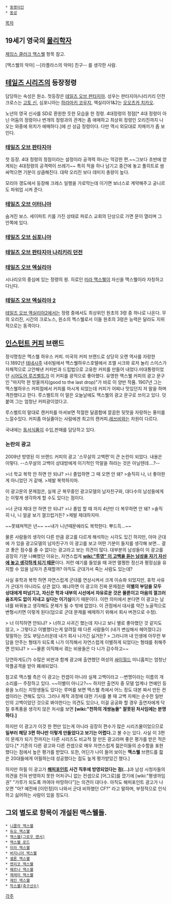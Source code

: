  * [[동명이인]]
 * [[동성]]

[[목차]]

== 19세기 영국의 [[물리학]]자 ==
[[제임스 클러크 맥스웰]] 항목 참고.

[맥스웰의 악마] --[라플라스의 악마] 친구-- 를 생각한 사람.
== [[테일즈 시리즈]]의 등장정령 ==
담당하는 속성은 원소. 첫등장은 [[테일즈 오브 판타지아]]. 성우는 판타지아/나리키리 던전 크로스는 [[고토 신]], 심포니아는 [[하라마키 코우지]], 엑실리아1&2는 [[오오츠카 치카오]].

노년의 영국 신사를 SD로 환원한 듯한 모습을 한 정령. 4대정령의 정점[* 4대 정령이 아닌 어둠의 정령이나 번개의 정령과의 관계는 좀 애매하고 최상위 정령인 오리진까지 나오는 와중에 위치가 애매하다.]에 선 상급 정령이다. 다만 역시 외모대로 치매끼가 좀 보인다.

=== [[테일즈 오브 판타지아]] ===
첫 등장. 4대 정령의 정점이라는 설정이라 공격력 하나는 막강한 편.~~그보다 초반에 얻게되는 4대정령의 공격력이 쓰레기~~ 특히 적을 하나 남기고 중간에 놓고 풀히트로 쌈 싸먹으면 기분이 상큼해진다. 대략 오리진 보다 데미지 총량이 높다.

모리아 갱도에서 등장해 크레스 일행을 가로막는데 이기면 보너스로 계약해주고 궁니르도 파워업 시켜 준다.

=== [[테일즈 오브 이터니아]] ===
숨겨진 보스. 세이파트 키를 가진 상태로 파로스 교회의 단상으로 가면 문이 열리며 그 안쪽에 있다.

=== [[테일즈 오브 심포니아]] ===

=== [[테일즈 오브 판타지아 나리키리 던전]] ===

=== [[테일즈 오브 엑실리아]] ===
시나리오의 중심에 있는 정령의 왕. 히로인 [[미라 맥스웰]]이 자신을 맥스웰이라 자칭하고 다닌다.

=== [[테일즈 오브 엑실리아 2]] ===
[[테일즈 오브 엑실리아2]]에서는 정령 중에서도 최상위인 원초의 3령 중 하나로 나온다. 무의 오리진, 시간의 크로노스, 원소의 멕스웰로서 이들 원초의 3령은 능력은 달라도 지위적으로는 동격이다. 

== [[인스턴트 커피]] 브랜드 ==

정식명칭은 맥스웰 하우스 커피.
미국의 커피 브랜드로 상당히 오랜 역사를 자랑한다.1892년 [[테네시]]주 내쉬빌에서 맥스웰하우스호텔에서 조엘 시크와 로저 놀리 스미스가 자체적으로 고안해낸 커피빈과 드립법으로 고유한 커피를 만들어 내었다.미대통령이었던 [[시어도어 루즈벨트]]가 이 커피를 광적으로 좋아했다. 유명한 맥스웰 커피의 광고 문구인 "마지막 한 방울까지(good to the last drop)"가 바로 이 양반 작품. 1907년 그는 맥스웰하우스 커피점에서 커피를 마시게 되었는데 커피가 어찌나 맛있던지 저 말을 하며 격찬했다고 한다. 루스벨트의 이 말은 오늘날에도 맥스웰의 광고 문구로 쓰이고 있다. 덧붙여 그는 엄청난 커피광이었다고. 

루스벨트의 말대로 캔커피를 마셔보면 적절한 달콤함에 깔끔한 뒷맛을 자랑하는 풍미를 느낄수있다. 커피좀 마실줄아는 사람에겐 최고의 캔커피.[[레쓰비]]와는 차원이 다르다.

국내에는 [[동서식품]]이 수입,판매를 담당하고 있다.
=== 논란의 광고 ===

2009년 방영된 이 브랜드 커피의 광고 '스무살의 고백편'이 큰 논란이 되었다. 내용은 이렇다. --스무살의 고백이 상대방에게 이기적인 막말을 하라는 것은 아닐텐데....?--

>너 학교 복학 안 하면 안 되냐?
>나 졸업하면 그 때 오면 안 돼?
>솔직히 나, 너 좋아한 게 아니었던 거 같애.
>제발 복학하지마.

이 광고문의 문제점은, 실제 군 복무중인 광고모델의 남자친구와, 대다수의 남성들에게는 이렇게 생각하게 할 수도 있다는 점이다.

>너 군대 제대 안 하면 안 되냐?
>나 졸업 할 때 까지 4년만 더 복무하면 안 돼?
>솔직히 나, 니 얼굴 보기 껄끄럽거든?
>제발 제대하지마.

~~못돼쳐먹은 년~~ ~~내가 니년때문에라도 복학한다. 뿌드득...~~

물론 사람들의 생각이 다른 만큼 광고를 다르게 해석하는 시각도 있긴 하지만, 아마 군대에 가 있을 광고모델의 남자친구가 이 광고를 보고 어떤 기분이 들지를 생각해 보면... 결코 좋은 점수를 줄 수 없다는 광고라고 보는 의견이 많다. 대부분의 남성들이 이 광고를 굉장히 기분 나빠했던 이유는, 자연스럽게 '''[[wiki:"투영" 이 고백을 듣는 남성을 자기 자신에 놓고 생각하게 되기 때문]]'''이다. 저런 얘기를 들었을 때 과연 멀쩡한 정신과 평정심을 유지할 수 있을 남자가 존재할까? 아직도 군대가서 죽는 사람도 있는데?

사실 휴학과 복학 하면 자연스럽게 군대를 연상시켜서 크게 이슈화 되었지만, 휴학 사유가 군대가 아니라도 상관 없다. 왜냐하면 이 광고의 진짜 문제점은 '''이별의 부담을 모두 상대에게 떠넘기고, 자신은 학과 내부의 시선에서 자유로운 것은 물론이고 마음의 껄끄러움조차도 없이 지내고 싶다는 이기심'''이기 때문이다. 이런 의미에서 본다면 이 광고는 남녀를 바꿔놓고 생각해도 문제가 될 수 밖에 없었다. 이 관점에서 대사를 약간 노골적으로 변형시키면 이렇게 된다(덤으로 군대 문제를 배제하기 위해서 회사 버젼으로 수정).

> 너 이직하면 안되냐?
> 너하고 사귀긴 했는데 지나고 보니 별로 좋아했던 것 같지도 않고,
> 그렇다고 이별했다는게 알려질 때 다른 사람들이 (내가 변심해서 헤어졌다고) 뒷말하는 것도 부담스러운데 내가 회사 나가긴 싫거든? 
> 그러니까 내 인생에 아무런 부담을 안주는 형태가 되도록 니가 이직해서 자연스럽게 이별하게 되었다는 형태를 취해주면 안되냐? 
> ~~물론 이직해서 겪는 비용들은 다 니가 감수하고~~

당연하게도(?) 수많은 비판과 함께 광고에 출연했던 여성의 [[싸이월드]] 미니홈피는 엄청난 악플공격을 받아 폐쇄되었다.

참고로 맥스웰 측은 이 광고는 컨셉이 아니라 실제 고백이라고 --변명이라는 이름의 개소리를-- 주장하고 있다. ~~이별이 아니고?~~ 하지만 출연자 중 모델 업계나 연예인 등용을 노리는 지망생들도 있다는 루머를 보면 맥스웰 측에서 어느 정도 대본 짜서 만든 컨셉이라는 견해도 있다. 그러나 제작 과정에 대한 기사를 볼 때 고백 자체는 순수한 일반인의 고백이었던 것으로 봐야한다는 의견도 있으나, 이걸 공공화 할 경우 출연자에게 닥칠 후폭풍을 생각치 않은 처사를 보면 '''[wiki:"천하의 개쌍놈들" 잘못된 처사임에는 분명하다.]'''

하지만 이 광고가 이것 한 편만 있는게 아니라 굉장히 편수가 많은 시리즈물이었으므로 '''일부러 해당 3편 하나만 이렇게 만들었다고 보기는 어렵다.'''고 볼 수는 있다. 사실 이 3편이 문제가 되기 전까지는 다른 시리즈도 비교적 잘 만든 광고라며 좋은 평가를 받은 적은 있다.[* 기존의 다른 광고와 다른 컨셉으로 매우 자연스럽게 젊은이들의 순수함을 표현했다는 점에서 높은 평가를 받았다. 또한, 어딘가 나이 들어 보이는 '''맥스웰''' 브랜드를 젋은 20대들에게 어필하는데 성공했다는 점도 높게 평가받았긴 했다.]
 
하지만 하필 이 광고가 '''[[해피포인트]] 사건 직후에 방영되었다는 점(…)'''과 남성 시청자들의 의견을 전혀 반영하지 못한 어처구니 없는 컨셉으로 [어그로]를 깠기에 [wiki:"평생까임권" "가루가 되도록 까여야 마땅하다"]는 의견이 대다수. 아직도 해피포인트 광고가 나오면 "아? 예전에 [이민정]이 나와서 군대 비하했던 CF?" 라고 말하며, 부정적으로 인식하고 싫어하는 사람이 있을 정도다.
== 그외 별도로 항목이 개설된 맥스웰들. ==
 * [[니콜라 맥스웰]]
 * [[듀오 맥스웰]]
 * [[맥스웰(그로우 랜서)]]
 * [[맥스웰 로드]]
 * [[미라 맥스웰]]
 * [[버지니아 맥스웰]]
 * [[셀론 맥스웰]]
 * [[엔리코 맥스웰]]
 * [[웨르나 맥스웰]]
 * [[제레미 맥스웰]]
 * [[제인 맥스웰]]
 * [[막스웰|막스웰(축구선수)]]

[[각주]]
